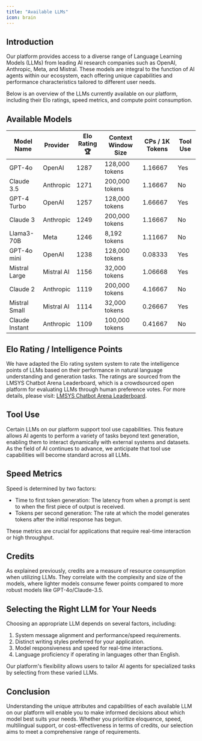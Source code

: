 ```yaml
---
title: "Available LLMs"
icon: brain
---
```


## Introduction

Our platform provides access to a diverse range of Language Learning Models (LLMs) from leading AI research companies such as OpenAI, Anthropic, Meta, and Mistral. These models are integral to the function of AI agents within our ecosystem, each offering unique capabilities and performance characteristics tailored to different user needs.

Below is an overview of the LLMs currently available on our platform, including their Elo ratings, speed metrics, and compute point consumption.

## Available Models

| Model Name     | Provider   | Elo Rating 🏆 | Context Window Size | CPs / 1K Tokens | Tool Use |
| -------------- | ---------- | ------------- | ------------------- | --------------- | -------- |
| GPT-4o         | OpenAI     | 1287          | 128,000 tokens      | 1.16667         | Yes      |
| Claude 3.5     | Anthropic  | 1271          | 200,000 tokens      | 1.16667         | No       |
| GPT-4 Turbo    | OpenAI     | 1257          | 128,000 tokens      | 1.66667         | Yes      |
| Claude 3       | Anthropic  | 1249          | 200,000 tokens      | 1.16667         | No       |
| Llama3-70B     | Meta       | 1246          | 8,192 tokens        | 1.11667         | No       |
| GPT-4o mini    | OpenAI     | 1238          | 128,000 tokens      | 0.08333         | Yes      |
| Mistral Large  | Mistral AI | 1156          | 32,000 tokens       | 1.06668         | Yes      |
| Claude 2       | Anthropic  | 1119          | 200,000 tokens      | 4.16667         | No       |
| Mistral Small  | Mistral AI | 1114          | 32,000 tokens       | 0.26667         | Yes      |
| Claude Instant | Anthropic  | 1109          | 100,000 tokens      | 0.41667         | No       |

## Elo Rating / Intelligence Points

We have adapted the Elo rating system system to rate the intelligence points of LLMs based on their performance in natural language understanding and generation tasks. The ratings are sourced from the LMSYS Chatbot Arena Leaderboard, which is a crowdsourced open platform for evaluating LLMs through human preference votes. For more details, please visit: [LMSYS Chatbot Arena Leaderboard](https://chat.lmsys.org/?leaderboard).

## Tool Use

Certain LLMs on our platform support tool use capabilities. This feature allows AI agents to perform a variety of tasks beyond text generation, enabling them to interact dynamically with external systems and datasets. As the field of AI continues to advance, we anticipate that tool use capabilities will become standard across all LLMs.

## Speed Metrics

Speed is determined by two factors:

- Time to first token generation: The latency from when a prompt is sent to when the first piece of output is received.
- Tokens per second generation: The rate at which the model generates tokens after the initial response has begun.

These metrics are crucial for applications that require real-time interaction or high throughput.

## Credits

As explained previously, credits are a measure of resource consumption when utilizing LLMs. They correlate with the complexity and size of the models, where lighter models consume fewer points compared to more robust models like GPT-4o/Claude-3.5.

## Selecting the Right LLM for Your Needs

Choosing an appropriate LLM depends on several factors, including:

1. System message alignment and performance/speed requirements.
2. Distinct writing styles preferred for your application.
3. Model responsiveness and speed for real-time interactions.
4. Language proficiency if operating in languages other than English.

Our platform's flexibility allows users to tailor AI agents for specialized tasks by selecting from these varied LLMs.

## Conclusion

Understanding the unique attributes and capabilities of each available LLM on our platform will enable you to make informed decisions about which model best suits your needs. Whether you prioritize eloquence, speed, multilingual support, or cost-effectiveness in terms of credits, our selection aims to meet a comprehensive range of requirements.
